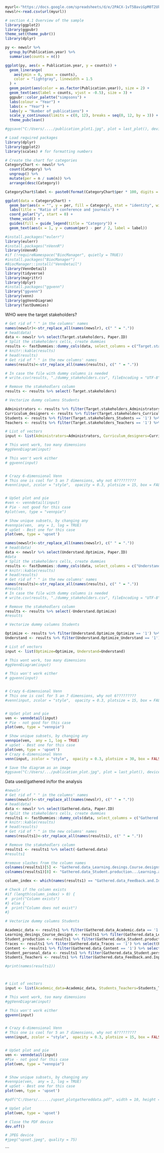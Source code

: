 

```r
myurl<-"https://docs.google.com/spreadsheets/d/e/2PACX-1vT5BaviGpM0T2UkNx6-ODNl1QEQMBBL2OQ0IKLrOY7ntFZlo2MaM2GKLyXaZBo82g4Ct2VPFat__9VX/pub?gid=34130077&single=true&output=csv"
newslr<-read.csv(url(myurl))

```


```r
# section 4.1 Overview of the sample
library(ggplot2)
library(ggpubr)
theme_set(theme_pubr())
library(dplyr)

py <- newslr %>%
  group_by(Publication.year) %>%
  summarise(counts = n())

ggplot(py, aes(x = Publication.year, y = counts)) +
  geom_linerange(
    aes(ymin = 0, ymax = counts), 
    color = "lightgray", linewidth = 1.5
  ) +
  geom_point(aes(color = as.factor(Publication.year)), size = 2) +
  geom_text(aes(label = counts, vjust = -0.5), size = 3) +
  ggpubr::color_palette("simpsons") +
  labs(colour = "Year") +
  labs(x = "Year") +
  labs(y = "Number of publications") +
  scale_y_continuous(limits = c(0, 12), breaks = seq(0, 12, by = 3)) +  # Set y-axis limits and breaks
  theme_pubclean()

#ggsave("C:/Users/..../publication_plot1.jpg", plot = last_plot(), device = "jpeg", dpi = 300)

```


```r
# Load required packages
library(dplyr)
library(ggplot2)
library(scales) # for formatting numbers

# Create the chart for categories
CategoryChart <- newslr %>%
  count(Category) %>%
  ungroup() %>%
  mutate(per = n / sum(n)) %>%
  arrange(desc(Category))

CategoryChart$label <- paste0(format(CategoryChart$per * 100, digits = 1), "% (", CategoryChart$n, ")")

ggplot(data = CategoryChart) +
  geom_bar(aes(x = "", y = per, fill = Category), stat = "identity", width = 1) +
  labs(title = "Ratio of conference and journals") +
  coord_polar("y", start = 0) +
  theme_void() +
  guides(fill = guide_legend(title = "Category")) +
  geom_text(aes(x = 1, y = cumsum(per) - per / 2, label = label))

```


```r
#install.packages("eulerr")
library(eulerr)
#install.packages("nVennR")
library(nVennR)
#if (!requireNamespace("BiocManager", quietly = TRUE))
#install.packages("BiocManager")
#BiocManager::install("VennDetail")
library(VennDetail)
library(tidyverse)
library(magrittr) 
library(dplyr)
#install.packages("ggvenn")
library("ggvenn")
library(venn)
library(ggVennDiagram)
library(fastDummies)
```
WHO were the target stakeholders?

```r
# Get rid of " " in the columns' names
names(newslr)<-str_replace_all(names(newslr), c(" " = "."))
# head(data)
data <- newslr %>% select(Target.stakeholders, Paper.ID)
# Split the stakeholders cells, create dummies
results <- fastDummies::dummy_cols(data, select_columns = c("Target.stakeholders"), split = ",")
# knitr::kable(results)
# head(results)
# Get rid of " " in the new columns' names  
names(results)<-str_replace_all(names(results), c(" " = "."))

# In case the file with dummy columns is needed
# write.csv(results, "./dummy_stakeholders.csv", fileEncoding = "UTF-8", row.names = F)

# Remove the stakehodlers column
results <- results %>% select(-Target.stakeholders)

# Vectorize dummy columns Students

Administrators <- results %>% filter(Target.stakeholders_Administrators == '1') %>% select(Paper.ID) %>% as_vector()
Curriculum_designers <- results %>% filter(Target.stakeholders_Curriculum.designers == '1') %>% select(Paper.ID) %>% as_vector()
Students <- results %>% filter(Target.stakeholders_Students == '1') %>% select(Paper.ID) %>% as_vector()
Teachers <- results %>% filter(Target.stakeholders_Teachers == '1') %>% select(Paper.ID) %>% as_vector()

# List of vectors
input <- list(Administrators=Administrators, Curriculum_designers=Curriculum_designers,Students=Students,Teachers=Teachers)

# This wont work, too many dimensions
#ggVennDiagram(input)

# This won't work either
# ggvenn(input)


# Crazy 6-dimensional Venn
# This one is cool for 5 an 7 dimensions, why not 6?????????
#venn(input, zcolor = "style",  opacity = 0.3, plotsize = 15, box = FALSE,  ilcs = 0.9, sncs = 0.9,  elipse = TRUE)


# UpSet plot and pie
#ven <- venndetail(input)
# Pie - not good for this case
#plot(ven, type = "vennpie")

# Show unique subsets, by changing any
#vennpie(ven,  any = 1, log = TRUE)
# upSet - Best one for this case
plot(ven, type = 'upset')


```




```r
names(newslr)<-str_replace_all(names(newslr), c(" " = "."))
# head(data)
data <- newslr %>% select(Understand.Optimize, Paper.ID)
#data
# Split the stakeholders cells, create dummies
results <- fastDummies::dummy_cols(data, select_columns = c("Understand.Optimize"), split = ",")
# knitr::kable(results)
# head(results)
# Get rid of " " in the new columns' names  
names(results)<-str_replace_all(names(results), c(" " = "."))
#results
# In case the file with dummy columns is needed
# write.csv(results, "./dummy_stakeholders.csv", fileEncoding = "UTF-8", row.names = F)

# Remove the stakehodlers column
results <- results %>% select(-Understand.Optimize)
#results

# Vectorize dummy columns Students

Optimize <- results %>% filter(Understand.Optimize_Optimize == '1') %>% select(Paper.ID) %>% as_vector()
Understand <- results %>% filter(Understand.Optimize_Understand == '1') %>% select(Paper.ID) %>% as_vector()

# List of vectors
input <- list(Optimize=Optimize, Understand=Understand)

# This wont work, too many dimensions
#ggVennDiagram(input)

# This won't work either
# ggvenn(input)


# Crazy 6-dimensional Venn
# This one is cool for 5 an 7 dimensions, why not 6?????????
#venn(input, zcolor = "style",  opacity = 0.3, plotsize = 15, box = FALSE,  ilcs = 0.9, sncs = 0.9,  elipse = TRUE)


# UpSet plot and pie
ven <- venndetail(input)
# Pie - not good for this case
plot(ven, type = "vennpie")

# Show unique subsets, by changing any
vennpie(ven,  any = 1, log = TRUE)
# upSet - Best one for this case
plot(ven, type = 'upset')
# Crazy 6-dimensional Venn
venn(input, zcolor = "style",  opacity = 0.3, plotsize = 30, box = FALSE,  ilcs = 0.9, sncs = 0.9,  elipse = TRUE)

# Save the diagram as an image
#ggsave("C:/Users/.../publication_plot.jpg", plot = last_plot(), device = "jpeg", dpi = 300)
```

Data used/gathered in/for the analysis 

```r

#newslr
# Get rid of " " in the columns' names
names(newslr)<-str_replace_all(names(newslr), c(" " = "."))
# head(data)
data <- newslr %>% select(Gathered.data, Paper.ID)
# Split the stakeholders cells, create dummies
results1 <- fastDummies::dummy_cols(data, select_columns = c("Gathered.data"), split = ",")
# knitr::kable(results)
# head(results)
# Get rid of " " in the new columns' names  
names(results1)<-str_replace_all(names(results1), c(" " = "."))

# Remove the stakehodlers column
results1 <- results1 %>% select(-Gathered.data)
#results1

#remove slashes from the column names
colnames(results1)[5] <- "Gathered.data_Learning.desings.Course.designs"
colnames(results1)[8] <- "Gathered.data_Student.production...Learning.artifacts"

column_index <- which(names(results1) == "Gathered.data_Feedback.and.Input.from.Stakeholders")

# Check if the column exists
#if (length(column_index) > 0) {
#  print("Column exists")
#} else {
#  print("Column does not exist")
#}

# Vectorize dummy columns Students

Academic_data <- results1 %>% filter(Gathered.data_Academic.data == '1') %>% select(Paper.ID) %>% as_vector()
Learning_desings_Course_designs <- results1 %>% filter(Gathered.data_Learning.desings.Course.designs == '1') %>% select(Paper.ID) %>% as_vector()
Student_production <- results1 %>% filter(Gathered.data_Student.production...Learning.artifacts == '1') %>% select(Paper.ID) %>% as_vector()
Traces <- results1 %>% filter(Gathered.data_Traces == '1') %>% select(Paper.ID) %>% as_vector()
Content <- results1 %>% filter(Gathered.data_Content == '1') %>% select(Paper.ID) %>% as_vector()
Student_personal_data <- results1 %>% filter(Gathered.data_Student.personal.data == '1') %>% select(Paper.ID) %>% as_vector()
Students_Teachers <- results1 %>% filter(Gathered.data_Feedback.and.Input.from.Stakeholders == '1') %>% select(Paper.ID) %>% as_vector()

#print(names(results1))



# List of vectors
input <- list(Academic_data=Academic_data, Students_Teachers=Students_Teachers, Learning_desings_Course_designs=Learning_desings_Course_designs, Student_production=Student_production, Traces=Traces, Content=Content, Student_personal_data=Student_personal_data)

# This wont work, too many dimensions
#ggVennDiagram(input)

# This won't work either
ggvenn(input)


# Crazy 6-dimensional Venn
# This one is cool for 5 an 7 dimensions, why not 6?????????
venn(input, zcolor = "style",  opacity = 0.3, plotsize = 15, box = FALSE,  ilcs = 0.9, sncs = 0.9,  elipse = TRUE)


# UpSet plot and pie
ven <- venndetail(input)
#Pie - not good for this case
plot(ven, type = "vennpie")


# Show unique subsets, by changing any
#vennpie(ven,  any = 1, log = TRUE)
# upSet - Best one for this case
plot(ven, type = 'upset')

#pdf("C:/Users/....../upset_plotgathereddata.pdf", width = 10, height = 8)  # Adjust dimensions as needed

# UpSet plot
plot(ven, type = 'upset')

# Close the PDF device
dev.off()

# JPEG device
#jpeg("upset.jpeg", quality = 75)

```
```

